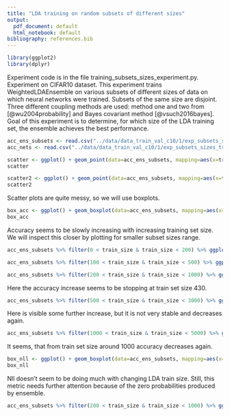 ```yaml
---
title: "LDA training on random subsets of different sizes"
output:
  pdf_document: default
  html_notebook: default
bibliography: references.bib
---
```


```r
library(ggplot2)
library(dplyr)
```

Experiment code is in the file training_subsets_sizes_experiment.py.
Experiment on CIFAR10 dataset.
This experiment trains WeightedLDAEnsemble on various subsets of different sizes of data on which neural networks were trained. Subsets of the same size are disjoint. Three different coupling methods are used: method one and two from [@wu2004probability] and Bayes covariant method [@vsuch2016bayes]. Goal of this experiment is to determine, for which size of the LDA training set, the ensemble achieves the best performance.

```r
acc_ens_subsets <- read.csv("../data/data_train_val_c10/1/exp_subsets_sizes_train_outputs/accuracies.csv", stringsAsFactors=TRUE)
acc_nets <- read.csv("../data/data_train_val_c10/1/exp_subsets_sizes_train_outputs/net_accuracies.csv", stringsAsFactors=TRUE)
```

```r
scatter <- ggplot() + geom_point(data=acc_ens_subsets, mapping=aes(x=train_size, y=accuracy, fill=method), alpha=0.7, pch=21) + geom_hline(data=acc_nets, mapping=aes(yintercept=accuracy, color=network), size=1)
scatter
```
```r
scatter2 <- ggplot() + geom_point(data=acc_ens_subsets, mapping=aes(x=train_size, y=accuracy, color=method), alpha=0.7)
scatter2
```
Scatter plots are quite messy, so we will use boxplots.

```r

box_acc <- ggplot() + geom_boxplot(data=acc_ens_subsets, mapping=aes(x=method, y = accuracy, color=method)) + facet_wrap(~train_size)
box_acc
```
Accuracy seems to be slowly increasing with increasing training set size. We will inspect this closer by plotting for smaller subset sizes range.


```r
acc_ens_subsets %>% filter(0 < train_size & train_size < 200) %>% ggplot() + geom_boxplot(mapping=aes(x=method, y = accuracy, color=method)) + facet_wrap(~train_size, nrow = 1)
```
```r
acc_ens_subsets %>% filter(100 < train_size & train_size < 500) %>% ggplot() + geom_boxplot(mapping=aes(x=method, y = accuracy, color=method)) + facet_wrap(~train_size, nrow = 1)
```

```r
acc_ens_subsets %>% filter(200 < train_size & train_size < 1000) %>% ggplot() + geom_boxplot(mapping=aes(x=method, y = accuracy, color=method)) + facet_wrap(~train_size, nrow = 1)
```
Here the accuracy increase seems to be stopping at train set size 430.

```r
acc_ens_subsets %>% filter(500 < train_size & train_size < 3000) %>% ggplot() + geom_boxplot(mapping=aes(x=method, y = accuracy, color=method)) + facet_wrap(~train_size, nrow = 1)
```
Here is visible some further increase, but it is not very stable and decreases again.
```r
acc_ens_subsets %>% filter(1000 < train_size & train_size < 5000) %>% ggplot() + geom_boxplot(mapping=aes(x=method, y = accuracy, color=method)) + facet_wrap(~train_size, nrow = 1)
```
It seems, that from train set size around 1000 accuracy decreases again.

```r
box_nll <- ggplot() + geom_boxplot(data=acc_ens_subsets, mapping=aes(x=method, y = nll, color=method)) + facet_wrap(~train_size)
box_nll
```
Nll doesn't seem to be doing much with changing LDA train size. Still, this metric needs further attention because of the zero probabilities produced by ensemble.

```r
acc_ens_subsets %>% filter(200 < train_size & train_size < 1000) %>% ggplot() + geom_boxplot(mapping=aes(x=method, y = nll, color=method)) + facet_wrap(~train_size, nrow = 1)
```

